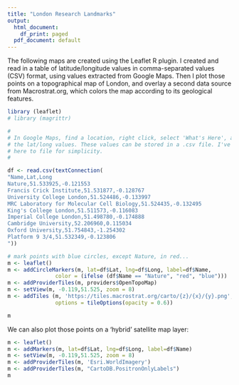 ```yaml
---
title: "London Research Landmarks"
output:
  html_document:
    df_print: paged
  pdf_document: default
---
```


The following maps are created using the Leaflet R plugin. I created and read in a table of latitude/longitude values in comma-separated values (CSV) format, using values extracted from Google Maps. Then I plot those points on a topographical map of London, and overlay a second data source from Macrostrat.org, which colors the map according to its geological features.

```r
library (leaflet)
# library (magrittr)

#
# In Google Maps, find a location, right click, select 'What's Here', and copy 
# the lat/long values. These values can be stored in a .csv file. I've added them 
# here to file for simplicity.
#

df <- read.csv(textConnection(
"Name,Lat,Long
Nature,51.533925,-0.121553
Francis Crick Institute,51.531877,-0.128767
University College London,51.524486,-0.133997
MRC Laboratory for Molecular Cell Biology,51.524435,-0.132495
King's College London,51.511573,-0.116083
Imperial College London,51.498780,-0.174888
Cambridge University,52.206960,0.115034
Oxford University,51.754843,-1.254302
Platform 9 3/4,51.532349,-0.123806
"))

# mark points with blue circles, except Nature, in red...
m <- leaflet() 
m <- addCircleMarkers(m, lat=df$Lat, lng=df$Long, label=df$Name, 
               color = (ifelse (df$Name == "Nature", "red", "blue"))) 
m <- addProviderTiles(m, providers$OpenTopoMap) 
m <- setView(m, -0.119,51.525, zoom = 8) 
m <- addTiles (m, 'https://tiles.macrostrat.org/carto/{z}/{x}/{y}.png', 
               options = tileOptions(opacity = 0.6))

m
```


We can also plot those points on a 'hybrid' satellite map layer: 

```r
m <- leaflet() 
m <- addMarkers(m, lat=df$Lat, lng=df$Long, label=df$Name)
m <- setView(m, -0.119,51.525, zoom = 8) 
m <- addProviderTiles(m, 'Esri.WorldImagery') 
m <- addProviderTiles(m, "CartoDB.PositronOnlyLabels")
m
```

